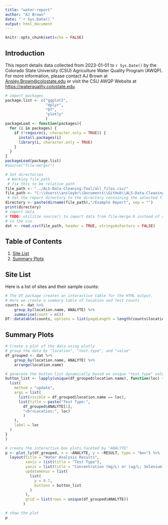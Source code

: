 ```yaml
---
title: "water-report"
author: "AJ Brown"
date: "`r Sys.Date()`"
output: html_document
---
```


```r
knitr::opts_chunk$set(echo = FALSE)
```

## Introduction

This report details data collected from 2023-01-01 to `r Sys.Date()` by the Colorado State University (CSU) Agriculture Water Quality Program (AWQP). For more information, please contact AJ Brown at [Ansley.Brown\@colostate.edu](mailto:Ansley.Brown@colostate.edu){.email} or visit the CSU AWQP Website at <https://waterquality.colostate.edu>.

```r
# import packages
package.list <- c("ggplot2",
                  "dplyr",
                  "DT",
                  "plotly"
                  )
packageLoad <- function(packages){
  for (i in packages) {
    if (!require(i, character.only = TRUE)) {
      install.packages(i)
      library(i, character.only = TRUE)
    }
  }
}
packageLoad(package.list)
#source("file-merger")

# Set directories
 # Working file_path
 # fix this to be relative path
file_path <- "../ALS-Data-Cleaning-Tool/all_files.csv/"
file_path <- "C:\\Users\\ansleybr\\Documents\\GitHub\\ALS-Data-Cleaning-Tool\\all_files.csv"
 # Set the report directory to the directory containing the selected file
directory <- paste(dirname(file_path),"/Example Report", sep = "")
print(directory)
# import data
# TODO: utilitze source() to import data from file-merge.R instead of reading 
# in the csv
dat <- read.csv(file_path, header = TRUE, stringsAsFactors = FALSE)
```

## Table of Contents

1.  [Site List](#sites)
2.  [Summary Plots](#plots)

## Site List <a name="sites"></a>

Here is a list of sites and their sample counts:

```r
# The DT package creates an interactive table for the HTML output.
# Here we create a summary table of location and test counts
counts <- dat %>% 
    group_by(location.name, ANALYTE) %>% 
    summarise(count = n())
DT::datatable(counts, options = list(pageLength = length(counts$location.name)))
```

## Summary Plots <a name="plots"></a>
```r
# Create a plot of the data using plotly
# group the data by "location", "test.type", and "value"
df_grouped <- dat %>%
    group_by(location.name, ANALYTE) %>%
    arrange(location.name)

# generate the button list dynamically based on unique "test.type" values
button_list <- lapply(unique(df_grouped$location.name), function(loc) {
  list(
    method = "update",
    args = list(
      list(visible = df_grouped$location.name == loc),
      list(title = paste("Test Type:",
        df_grouped$ANALYTE[1],
        "<br>Location:", loc)
        )
    ),
    label = loc
  )
}
)

# create the interactive box plots faceted by "ANALYTE"
p <- plot_ly(df_grouped, x = ~ANALYTE, y = ~RESULT, type = "box") %>%
  layout(title = "Water Analysis Results",
         xaxis = list(title = "Test Type"),
         yaxis = list(title = "Concentration (mg/L) or (ug/L; Selenium)"),
         updatemenus = list(
           list(
             y = 0.7,
             buttons = button_list
           )
         ),
         grid = list(rows = unique(df_grouped$ANALYTE))
        )

# show the plot
p
```